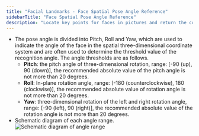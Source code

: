 ```yaml
---
title: "Facial Landmarks - Face Spatial Pose Angle Reference"
sidebarTitle: "Face Spatial Pose Angle Reference"
description: "Locate key points for faces in pictures and return the commonly used 72, 150, 201 face key point coordinate positions, including face outline, eyes, eyebrows, lips and nose outline, etc., which can be applied to beauty shooting, video stickers and other scenarios to enrich user play."
---
```


- The pose angle is divided into Pitch, Roll and Yaw, which are used to indicate the angle of the face in the spatial three-dimensional coordinate system and are often used to determine the threshold value of the recognition angle. The angle thresholds are as follows.
  - **Pitch**: the pitch angle of three-dimensional rotation, range: [-90 (up), 90 (down)], the recommended absolute value of the pitch angle is not more than 20 degrees.
  - **Roll**: In-plane rotation angle, range: [-180 (counterclockwise), 180 (clockwise)], the recommended absolute value of rotation angle is not more than 20 degrees.
  - **Yaw**: three-dimensional rotation of the left and right rotation angle, range: [-90 (left), 90 (right)], the recommended absolute value of the rotation angle is not more than 20 degrees.
- Schematic diagram of each angle range.
  ![Schematic diagram of angle range](https://img.ailabtools.com/rapidapi/KeyPointsOfHumanFace/angle.png)
